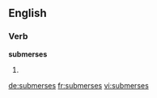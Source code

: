 ==English==

===Verb===
'''submerses'''

# {{third-person singular of|submerse}}

[[de:submerses]]
[[fr:submerses]]
[[vi:submerses]]